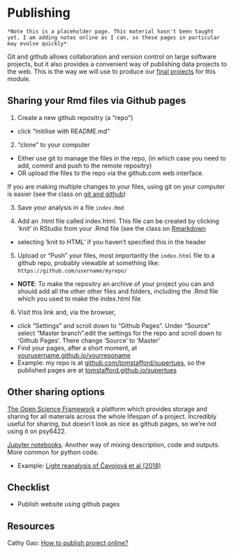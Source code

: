 # Publishing 

```block
*Note this is a placeholder page. This material hasn't been taught yet. I am adding notes online as I can, so these pages in particular may evolve quickly*
```

Git and github allows collaboration and version control on large software projects, but it also provides a convenient way of publishing data projects to the web. This is the way we will use to produce our [final projects](final-project.html) for this module.


## Sharing your Rmd files via Github pages

1. Create a new github repositry (a "repo")
  * click "initilise with README.md"
  
2. "clone" to your computer
  * Either use git to manage the files in the repo, (in which case you need to add, commit and push to the remote repositry)
  * OR upload the files to the repo via the github.com web interface. 
    
If you are making multiple changes to your files, using git on your computer is easier (see the class on [git and github](git-and-github.html))

3. Save your analysis in a file ``index.Rmd``

4. Add an .html file called index.html. This file can be created by clicking 'knit' in RStudio from your .Rmd file (see the class on [Rmarkdown](rmarkdown.html)
  * selecting 'knit to HTML' if you haven't specified this in the header

5. Upload or "Push" your files, most importantly the ``index.html`` file to a github repo, probably viewable at something like: ``https://github.com/username/myrepo/``
  * **NOTE**: To make the repositry an archive of your project you can and should add all the other other files and folders, including the .Rmd file which you used to make the index.html file

6. Visit this link and, via the browser,
  * click "Settings" and scroll down to "Github Pages". Under "Source" select "Master branch".edit the settings for the repo and scroll down to 'Github Pages'. There change 'Source' to 'Master'
  * Find your pages, after a short moment, at [yourusername.github.io/yourreponame]()
  * Example: my repo is at [github.com/tomstafford/supertues](https://github.com/tomstafford/supertues), so the published pages are at [tomstafford.github.io/supertues](https://tomstafford.github.io/supertues/)



## Other sharing options

[The Open Science Framework](OSF.io) a platform which provides storage and sharing for all materials across the whole lifespan of a project. Incredibly useful for sharing, but doesn't look as nice as github pages, so we're not using it on psy6422.

[Jupyter notebooks](https://jupyter.org/). Another way of mixing description, code and outputs. More common for python code.
 
 * Example: [Light reanalysis of Čavojová et al (2018)](https://github.com/tomstafford/cavojova2018/blob/master/cavojava_reanalysis.ipynb)


## Checklist

* Publish website using github pages
 
 
## Resources
 
Cathy Gao: [How to publish project online?](https://rpubs.com/cathydatascience/518692)



